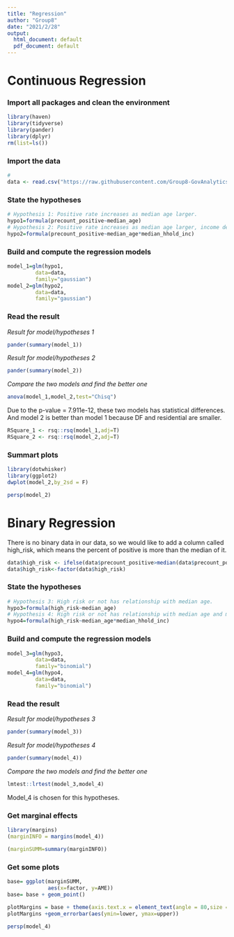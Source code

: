 ```yaml
---
title: "Regression"
author: "Group8"
date: "2021/2/28"
output:
  html_document: default
  pdf_document: default
---
```


# Continuous Regression

### Import all packages and clean the environment

```r
library(haven)
library(tidyverse)
library(pander)
library(dplyr)
rm(list=ls())
```

### Import the data

```r
# 
data <- read.csv("https://raw.githubusercontent.com/Group8-GovAnalyticsProject/Merging/main/final_merged_data.csv")
```

### State the hypotheses

```r
# Hypothesis 1: Positive rate increases as median age larger.
hypo1=formula(precount_positive~median_age)
# Hypothesis 2: Positive rate increases as median age larger, income decreases.
hypo2=formula(precount_positive~median_age*median_hhold_inc)
```

### Build and compute the regression models

```r
model_1=glm(hypo1,
         data=data,
         family="gaussian")
model_2=glm(hypo2,
         data=data,
         family="gaussian")
```

### Read the result

*Result for model/hypotheses 1*

```r
pander(summary(model_1))
```

*Result for model/hypotheses 2*

```r
pander(summary(model_2))
```

*Compare the two models and find the better one*

```r
anova(model_1,model_2,test="Chisq")
```
Due to the p-value = 7.911e-12, these two models has statistical differences. And model 2 is better than model 1 because DF and residential are smaller. 

```r
RSquare_1 <- rsq::rsq(model_1,adj=T)
RSquare_2 <- rsq::rsq(model_2,adj=T)
```


### Summart plots

```r
library(dotwhisker)
library(ggplot2)
dwplot(model_2,by_2sd = F)
```

```r
persp(model_2)
```


# Binary Regression

There is no binary data in our data, so we would like to add a column called high_risk, which means the percent of positive is more than the median of it. 

```r
data$high_risk <- ifelse(data$precount_positive>median(data$precount_positive),1,0)
data$high_risk<-factor(data$high_risk)
```

### State the hypotheses

```r
# Hypothesis 3: High risk or not has relationship with median age.
hypo3=formula(high_risk~median_age)
# Hypothesis 4: High risk or not has relationship with median age and median income.
hypo4=formula(high_risk~median_age*median_hhold_inc)
```

### Build and compute the regression models

```r
model_3=glm(hypo3,
         data=data,
         family="binomial")
model_4=glm(hypo4,
         data=data,
         family="binomial")
```

### Read the result

*Result for model/hypotheses 3*

```r
pander(summary(model_3))
```

*Result for model/hypotheses 4*

```r
pander(summary(model_4))
```

*Compare the two models and find the better one*

```r
lmtest::lrtest(model_3,model_4)
```
Model_4 is chosen for this hypotheses.

### Get marginal effects

```r
library(margins)
(marginINFO = margins(model_4))
```

```r
(marginSUMM=summary(marginINFO))
```

### Get some plots

```r
base= ggplot(marginSUMM, 
             aes(x=factor, y=AME)) 
base= base + geom_point() 
 
plotMargins = base + theme(axis.text.x = element_text(angle = 80,size = 6,hjust = 1)) 
plotMargins +geom_errorbar(aes(ymin=lower, ymax=upper))
```



```r
persp(model_4)
```







